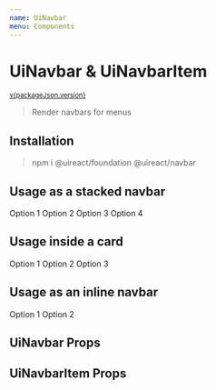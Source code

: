```yaml
---
name: UiNavbar
menu: Components
---
```





# UiNavbar & UiNavbarItem

<sup>
  <a href="https://github.com/inavac182/ui-react/blob/main/grid/navbar/" target="_blank">
    v{packageJson.version}
  </a>
</sup>

> Render navbars for menus

## Installation

> npm i @uireact/foundation @uireact/navbar

## Usage as a stacked navbar

<Playground>
  <UiNavbar orientation="stacked">
    <UiNavbarItem>
      <UiLink href="https://uireact.io" fullWidth>
        Option 1
      </UiLink>
    </UiNavbarItem>
    <UiNavbarItem>
      <UiLink href="https://uireact.io" fullWidth>
        Option 2
      </UiLink>
    </UiNavbarItem>
    <UiNavbarItem active>
      <UiLink href="https://uireact.io" fullWidth>
        Option 3
      </UiLink>
    </UiNavbarItem>
    <UiNavbarItem>
      <UiLink href="https://uireact.io" fullWidth>
        Option 4
      </UiLink>
    </UiNavbarItem>
  </UiNavbar>
</Playground>

## Usage inside a card

<Playground>
  <UiCard noPadding>
    <UiNavbar orientation="stacked" roundedCorners>
      <UiNavbarItem>
        <UiLink href="https://uireact.io" fullWidth>
          Option 1
        </UiLink>
      </UiNavbarItem>
      <UiNavbarItem>
        <UiLink href="https://uireact.io" fullWidth>
          Option 2
        </UiLink>
      </UiNavbarItem>
      <UiNavbarItem active>
        <UiLink href="https://uireact.io" fullWidth>
          Option 3
        </UiLink>
      </UiNavbarItem>
    </UiNavbar>
  </UiCard>
</Playground>

## Usage as an inline navbar

<Playground>
  <UiNavbar orientation="inline" align="start">
    <UiNavbarItem>
      <UiText>Option 1</UiText>
    </UiNavbarItem>
    <UiNavbarItem>
      <UiText>Option 2</UiText>
    </UiNavbarItem>
  </UiNavbar>
</Playground>

## UiNavbar Props

<Props of={UiNavbar} />

## UiNavbarItem Props

<Props of={UiNavbarItem} />
